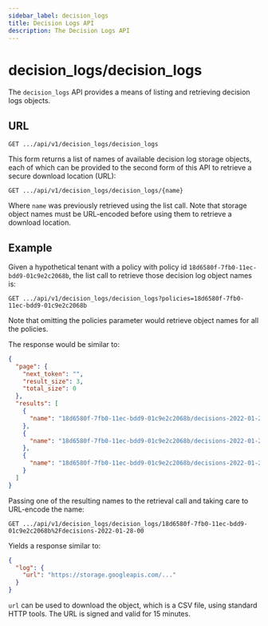 ```yaml
---
sidebar_label: decision_logs
title: Decision Logs API
description: The Decision Logs API
---
```


# decision_logs/decision_logs

The `decision_logs` API provides a means of listing and retrieving decision logs objects.

## URL

`GET .../api/v1/decision_logs/decision_logs`

This form returns a list of names of available decision log storage objects, each of which can be provided to the
second form of this API to retrieve a secure download location (URL):

`GET .../api/v1/decision_logs/decision_logs/{name}`

Where `name` was previously retrieved using the list call. Note that storage object names must be
URL-encoded before using them to retrieve a download location.

## Example

Given a hypothetical tenant with a policy with policy id `18d6580f-7fb0-11ec-bdd9-01c9e2c2068b`, the list call to
retrieve those decision log object names is:

`GET .../api/v1/decision_logs/decision_logs?policies=18d6580f-7fb0-11ec-bdd9-01c9e2c2068b`

Note that omitting the policies parameter would retrieve object names for all the policies.

The response would be similar to:

```json
{
  "page": {
    "next_token": "",
    "result_size": 3,
    "total_size": 0
  },
  "results": [
    {
      "name": "18d6580f-7fb0-11ec-bdd9-01c9e2c2068b/decisions-2022-01-28-00"
    },
    {
      "name": "18d6580f-7fb0-11ec-bdd9-01c9e2c2068b/decisions-2022-01-28-01"
    },
    {
      "name": "18d6580f-7fb0-11ec-bdd9-01c9e2c2068b/decisions-2022-01-28-04"
    }
  ]
}
```

Passing one of the resulting names to the retrieval call and taking care to URL-encode the name:

`GET .../api/v1/decision_logs/decision_logs/18d6580f-7fb0-11ec-bdd9-01c9e2c2068b%2Fdecisions-2022-01-28-00`

Yields a response similar to:

```json
{
  "log": {
    "url": "https://storage.googleapis.com/..."
  }
}
```

`url` can be used to download the object, which is a CSV file, using standard HTTP tools. The URL is signed
and valid for 15 minutes.
